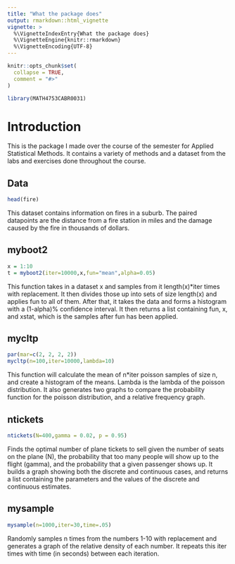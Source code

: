 ```yaml
---
title: "What the package does"
output: rmarkdown::html_vignette
vignette: >
  %\VignetteIndexEntry{What the package does}
  %\VignetteEngine{knitr::rmarkdown}
  %\VignetteEncoding{UTF-8}
---
```


```r
knitr::opts_chunk$set(
  collapse = TRUE,
  comment = "#>"
)
```

```r
library(MATH4753CABR0031)
```

# Introduction
This is the package I made over the course of the semester for Applied Statistical Methods. It contains a variety of methods and a dataset from the labs and exercises done throughout the course.

## Data
```r
head(fire)
```

This dataset contains information on fires in a suburb. The paired datapoints are the distance from a fire station in miles and the damage caused by the fire in thousands of dollars.

## myboot2
```r
x = 1:10
t = myboot2(iter=10000,x,fun="mean",alpha=0.05)
```

This function takes in a dataset x and samples from it length(x)*iter times with replacement. It then divides those up into sets of size length(x) and applies fun to all of them. After that, it takes the data and forms a histogram with a (1-alpha)% confidence interval. It then returns a list containing fun, x, and xstat, which is the samples after fun has been applied.

## mycltp
```r
par(mar=c(2, 2, 2, 2))
mycltp(n=100,iter=10000,lambda=10)
```

This function will calculate the mean of n*iter poisson samples of size n, and create a histogram of the means. Lambda is the lambda of the poisson distribution. It also generates two graphs to compare the probability function for the poisson distribution, and a relative frequency graph.

## ntickets
```r
ntickets(N=400,gamma = 0.02, p = 0.95)
```

Finds the optimal number of plane tickets to sell given the number of seats on the plane (N), the probability that too many people will show up to the flight (gamma), and the probability that a given passenger shows up. It builds a graph showing both the discrete and continuous cases, and returns a list containing the parameters and the values of the discrete and continuous estimates.

## mysample
```r
mysample(n=1000,iter=30,time=.05)
```

Randomly samples n times from the numbers 1-10 with replacement and generates a graph of the relative density of each number. It repeats this iter times with time (in seconds) between each iteration.
